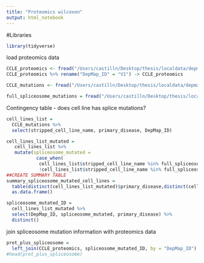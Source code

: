 ```yaml
---
title: "Proteomics wilcoxon"
output: html_notebook
---
```


#Libraries
```r
library(tidyverse)
```

load proteomics data
```r
CCLE_proteomics <- fread("/Users/castilln/Desktop/thesis/localdata/depmap/proteomics/Proteomics.csv", header = TRUE) 
CCLE_proteomics %>% rename("DepMap_ID" = "V1") -> CCLE_proteomics

CCLE_mutations <- fread("/Users/castilln/Desktop/thesis/localdata/depmap/CCLE_info", header = TRUE) #mutations and sample info 

full_spliceosome_mutations = fread("/Users/castilln/Desktop/thesis/localdata/depmap/mutations_spliceosome.csv")
```


Contingency table - does cell line has splice mutations? 
```r
cell_lines_list = 
  CCLE_mutations %>% 
  select(stripped_cell_line_name, primary_disease, DepMap_ID) 

cell_lines_list_mutated = 
   cell_lines_list %>% 
   mutate(spliceosome_mutated = 
           case_when(
            cell_lines_list$stripped_cell_line_name %in% full_spliceosome_mutations$stripped_cell_line_name ~ "YES",
            !cell_lines_list$stripped_cell_line_name %in% full_spliceosome_mutations$stripped_cell_line_name ~ "NO")) 
##CREATE SUMMARY TABLE
summary_spliceosome_mutated_cell_lines = 
  table(distinct(cell_lines_list_mutated)$primary_disease,distinct(cell_lines_list_mutated)$spliceosome_mutated) %>% 
  as.data.frame() 

spliceosome_mutated_ID = 
  cell_lines_list_mutated %>% 
  select(DepMap_ID, spliceosome_mutated, primary_disease) %>% 
  distinct()  
```

join spliceosome mutation information with proteomics data
```r
prot_plus_spliceosome = 
  left_join(CCLE_proteomics, spliceosome_mutated_ID, by = "DepMap_ID")  #join spliceosome and disease data
#head(prot_plus_spliceosome)


```